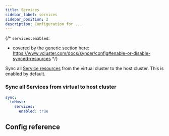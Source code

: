 ```yaml
---
title: Services
sidebar_label: services
sidebar_position: 2
description: Configuration for ...
---
```



{/*
`services.enabled`:
- covered by the generic section here: https://www.vcluster.com/docs/syncer/config#enable-or-disable-synced-resources
*/}

Sync all [Service resources](https://kubernetes.io/docs/concepts/services-networking/service/) from the virtual cluster to the host cluster. This is enabled by default. 

### Sync all Services from virtual to host cluster
```YAML
sync:
  toHost:
    services:
      enabled: true
```

## Config reference

<EnableSwitch/>